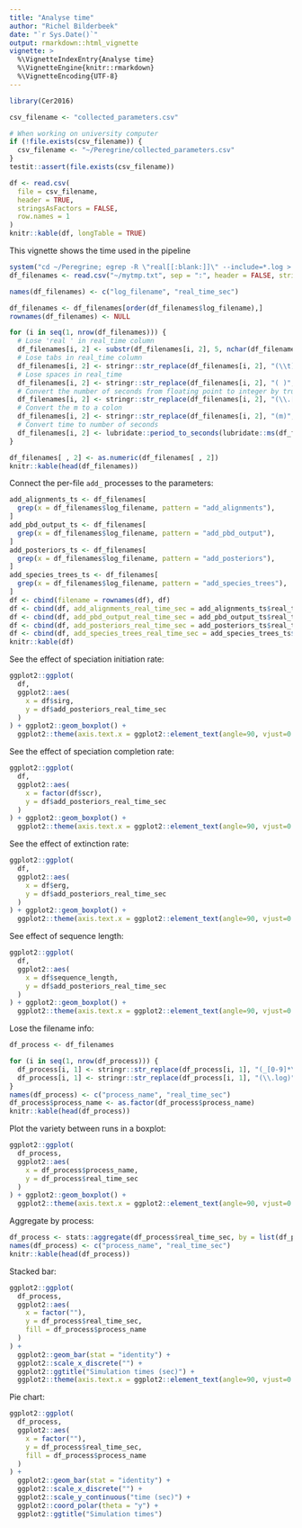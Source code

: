 ```yaml
---
title: "Analyse time"
author: "Richel Bilderbeek"
date: "`r Sys.Date()`"
output: rmarkdown::html_vignette
vignette: >
  %\VignetteIndexEntry{Analyse time}
  %\VignetteEngine{knitr::rmarkdown}
  %\VignetteEncoding{UTF-8}
---
```



```r
library(Cer2016)
```

```r
csv_filename <- "collected_parameters.csv"

# When working on university computer
if (!file.exists(csv_filename)) {
  csv_filename <- "~/Peregrine/collected_parameters.csv"
}
testit::assert(file.exists(csv_filename))

df <- read.csv(
  file = csv_filename, 
  header = TRUE, 
  stringsAsFactors = FALSE, 
  row.names = 1
)
knitr::kable(df, longTable = TRUE)
```

This vignette shows the time used in the pipeline

```r
system("cd ~/Peregrine; egrep -R \"real[[:blank:]]\" --include=*.log > ../mytmp.txt")
df_filenames <- read.csv("~/mytmp.txt", sep = ":", header = FALSE, stringsAsFactor = FALSE)

names(df_filenames) <- c("log_filename", "real_time_sec")

df_filenames <- df_filenames[order(df_filenames$log_filename),] 
rownames(df_filenames) <- NULL

for (i in seq(1, nrow(df_filenames))) {
  # Lose 'real ' in real_time column
  df_filenames[i, 2] <- substr(df_filenames[i, 2], 5, nchar(df_filenames[i, 2]))
  # Lose tabs in real_time column
  df_filenames[i, 2] <- stringr::str_replace(df_filenames[i, 2], "(\\t)", "")
  # Lose spaces in real_time
  df_filenames[i, 2] <- stringr::str_replace(df_filenames[i, 2], "( )", "")
  # Convert the number of seconds from floating point to integer by truncating
  df_filenames[i, 2] <- stringr::str_replace(df_filenames[i, 2], "(\\.[0-9]*s)", "")
  # Convert the m to a colon
  df_filenames[i, 2] <- stringr::str_replace(df_filenames[i, 2], "(m)", ":")
  # Convert time to number of seconds
  df_filenames[i, 2] <- lubridate::period_to_seconds(lubridate::ms(df_filenames[i, 2]))
}

df_filenames[ , 2] <- as.numeric(df_filenames[ , 2])
knitr::kable(head(df_filenames))
```

Connect the per-file `add_` processes to the parameters:

```r
add_alignments_ts <- df_filenames[
  grep(x = df_filenames$log_filename, pattern = "add_alignments"),
]
add_pbd_output_ts <- df_filenames[
  grep(x = df_filenames$log_filename, pattern = "add_pbd_output"),
]
add_posteriors_ts <- df_filenames[
  grep(x = df_filenames$log_filename, pattern = "add_posteriors"),
]
add_species_trees_ts <- df_filenames[
  grep(x = df_filenames$log_filename, pattern = "add_species_trees"),
]
df <- cbind(filename = rownames(df), df)
df <- cbind(df, add_alignments_real_time_sec = add_alignments_ts$real_time_sec)
df <- cbind(df, add_pbd_output_real_time_sec = add_pbd_output_ts$real_time_sec)
df <- cbind(df, add_posteriors_real_time_sec = add_posteriors_ts$real_time_sec)
df <- cbind(df, add_species_trees_real_time_sec = add_species_trees_ts$real_time_sec)
knitr::kable(df)
```

See the effect of speciation initiation rate:

```r
ggplot2::ggplot(
  df, 
  ggplot2::aes(
    x = df$sirg, 
    y = df$add_posteriors_real_time_sec
  )
) + ggplot2::geom_boxplot() + 
  ggplot2::theme(axis.text.x = ggplot2::element_text(angle=90, vjust=0.5))
```

See the effect of speciation completion rate:

```r
ggplot2::ggplot(
  df, 
  ggplot2::aes(
    x = factor(df$scr), 
    y = df$add_posteriors_real_time_sec
  )
) + ggplot2::geom_boxplot() + 
  ggplot2::theme(axis.text.x = ggplot2::element_text(angle=90, vjust=0.5))
```


See the effect of extinction rate:

```r
ggplot2::ggplot(
  df, 
  ggplot2::aes(
    x = df$erg, 
    y = df$add_posteriors_real_time_sec
  )
) + ggplot2::geom_boxplot() + 
  ggplot2::theme(axis.text.x = ggplot2::element_text(angle=90, vjust=0.5))
```


See effect of sequence length:

```r
ggplot2::ggplot(
  df, 
  ggplot2::aes(
    x = df$sequence_length, 
    y = df$add_posteriors_real_time_sec
  )
) + ggplot2::geom_boxplot() + 
  ggplot2::theme(axis.text.x = ggplot2::element_text(angle=90, vjust=0.5))
```


Lose the filename info:

```r
df_process <- df_filenames

for (i in seq(1, nrow(df_process))) {
  df_process[i, 1] <- stringr::str_replace(df_process[i, 1], "(_[0-9]*\\.log)", "")
  df_process[i, 1] <- stringr::str_replace(df_process[i, 1], "(\\.log)", "")
}
names(df_process) <- c("process_name", "real_time_sec")
df_process$process_name <- as.factor(df_process$process_name)
knitr::kable(head(df_process))
```

Plot the variety between runs in a boxplot:

```r
ggplot2::ggplot(
  df_process, 
  ggplot2::aes(
    x = df_process$process_name, 
    y = df_process$real_time_sec
  )
) + ggplot2::geom_boxplot() + 
  ggplot2::theme(axis.text.x = ggplot2::element_text(angle=90, vjust=0.5))
```

Aggregate by process:

```r
df_process <- stats::aggregate(df_process$real_time_sec, by = list(df_process$process_name), FUN=sum)
names(df_process) <- c("process_name", "real_time_sec")
knitr::kable(head(df_process))
```

Stacked bar:

```r
ggplot2::ggplot(
  df_process, 
  ggplot2::aes(
    x = factor(""), 
    y = df_process$real_time_sec, 
    fill = df_process$process_name
  )
) + 
  ggplot2::geom_bar(stat = "identity") + 
  ggplot2::scale_x_discrete("") +
  ggplot2::ggtitle("Simulation times (sec)") + 
  ggplot2::theme(axis.text.x = ggplot2::element_text(angle=90, vjust=0.5))
```

Pie chart:

```r
ggplot2::ggplot(
  df_process, 
  ggplot2::aes(
    x = factor(""), 
    y = df_process$real_time_sec, 
    fill = df_process$process_name
  )
) + 
  ggplot2::geom_bar(stat = "identity") + 
  ggplot2::scale_x_discrete("") +
  ggplot2::scale_y_continuous("time (sec)") +
  ggplot2::coord_polar(theta = "y") + 
  ggplot2::ggtitle("Simulation times")
```
